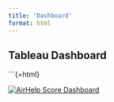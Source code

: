 ```yaml
---
title: 'Dashboard'
format: html
---
```


## Tableau Dashboard



```{=html}
<div class='tableauPlaceholder' id='viz1731965955209' style='position: relative'>
  <noscript>
    <a href='#'>
      <img alt='AirHelp Score Dashboard ' src='https:&#47;&#47;public.tableau.com&#47;static&#47;images&#47;Ma&#47;MakeoverMondayAirHelpScoreDashboard&#47;AirHelpScoreDashboard&#47;1_rss.png' style='border: none' />
    </a>
  </noscript>
  <object class='tableauViz'  style='display:none;'>
    <param name='host_url' value='https%3A%2F%2Fpublic.tableau.com%2F' /> 
    <param name='embed_code_version' value='3' /> 
    <param name='site_root' value='' />
    <param name='name' value='MakeoverMondayAirHelpScoreDashboard&#47;AirHelpScoreDashboard' />
    <param name='tabs' value='no' />
    <param name='toolbar' value='yes' />
    <param name='static_image' value='https:&#47;&#47;public.tableau.com&#47;static&#47;images&#47;Ma&#47;MakeoverMondayAirHelpScoreDashboard&#47;AirHelpScoreDashboard&#47;1.png' /> 
    <param name='animate_transition' value='yes' />
    <param name='display_static_image' value='yes' />
    <param name='display_spinner' value='yes' />
    <param name='display_overlay' value='yes' />
    <param name='display_count' value='yes' />
    <param name='language' value='en-US' />
    <param name='filter' value='publish=yes' />
  </object>
</div>                
<script type='text/javascript'>                    
  var divElement = document.getElementById('viz1731965955209');                    
  var vizElement = divElement.getElementsByTagName('object')[0];                    
  if ( divElement.offsetWidth > 800 ) { vizElement.style.width='1000px';vizElement.style.height='827px';} 
  else if ( divElement.offsetWidth > 500 ) { vizElement.style.width='1000px';vizElement.style.height='827px';} 
  else { vizElement.style.width='100%';vizElement.style.height='1977px';}                     
  var scriptElement = document.createElement('script');                    
  scriptElement.src = 'https://public.tableau.com/javascripts/api/viz_v1.js';                    
  vizElement.parentNode.insertBefore(scriptElement, vizElement);                
</script>
